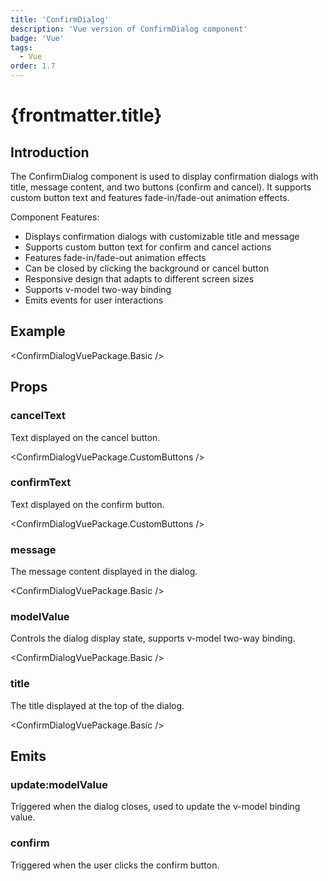 ```yaml
---
title: 'ConfirmDialog'
description: 'Vue version of ConfirmDialog component'
badge: 'Vue'
tags:
  - Vue
order: 1.7
---
```



# {frontmatter.title}

## Introduction

The ConfirmDialog component is used to display confirmation dialogs with title, message content, and two buttons (confirm and cancel). It supports custom button text and features fade-in/fade-out animation effects.

Component Features:

- Displays confirmation dialogs with customizable title and message
- Supports custom button text for confirm and cancel actions
- Features fade-in/fade-out animation effects
- Can be closed by clicking the background or cancel button
- Responsive design that adapts to different screen sizes
- Supports v-model two-way binding
- Emits events for user interactions

## Example

<ConfirmDialogVuePackage.Basic />

## Props

### cancelText

Text displayed on the cancel button.

<ConfirmDialogVuePackage.CustomButtons />

### confirmText

Text displayed on the confirm button.

<ConfirmDialogVuePackage.CustomButtons />

### message

The message content displayed in the dialog.

<ConfirmDialogVuePackage.Basic />

### modelValue

Controls the dialog display state, supports v-model two-way binding.

<ConfirmDialogVuePackage.Basic />

### title

The title displayed at the top of the dialog.

<ConfirmDialogVuePackage.Basic />

## Emits

### update:modelValue

Triggered when the dialog closes, used to update the v-model binding value.

### confirm

Triggered when the user clicks the confirm button.
